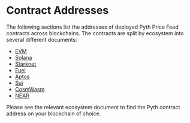 # Contract Addresses

The following sections list the addresses of deployed Pyth Price Feed contracts across blockchains.
The contracts are split by ecosystem into several different documents:

- [EVM](contract-addresses/evm)
- [Solana](contract-addresses/solana)
- [Starknet](contract-addresses/starknet)
- [Fuel](contract-addresses/fuel)
- [Aptos](contract-addresses/aptos)
- [Sui](contract-addresses/sui)
- [CosmWasm](contract-addresses/cosmwasm)
- [NEAR](contract-addresses/near)

Please see the relevant ecosystem document to find the Pyth contract address on your blockchain of choice.
